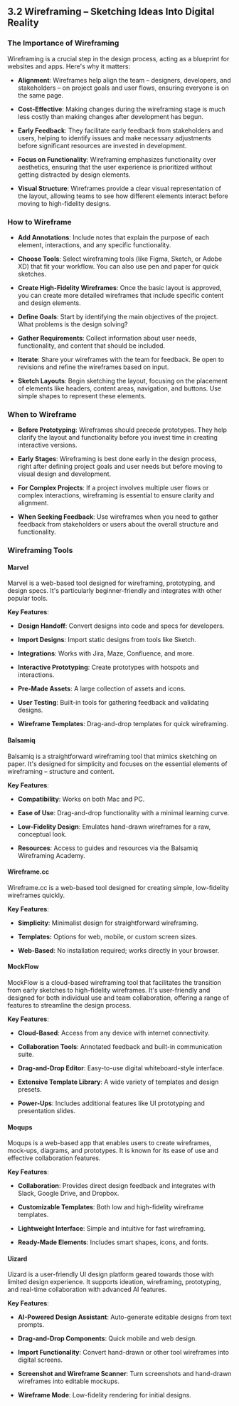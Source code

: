 ## 3.2 Wireframing – Sketching Ideas Into Digital Reality

### The Importance of Wireframing

Wireframing is a crucial step in the design process, acting as a blueprint for websites and apps. Here's why it matters:

- **Alignment**: Wireframes help align the team – designers, developers, and stakeholders – on project goals and user flows, ensuring everyone is on the same page.

- **Cost-Effective**: Making changes during the wireframing stage is much less costly than making changes after development has begun.

- **Early Feedback**: They facilitate early feedback from stakeholders and users, helping to identify issues and make necessary adjustments before significant resources are invested in development.

- **Focus on Functionality**: Wireframing emphasizes functionality over aesthetics, ensuring that the user experience is prioritized without getting distracted by design elements.

- **Visual Structure**: Wireframes provide a clear visual representation of the layout, allowing teams to see how different elements interact before moving to high-fidelity designs.

### How to Wireframe

- **Add Annotations**: Include notes that explain the purpose of each element, interactions, and any specific functionality.

- **Choose Tools**: Select wireframing tools (like Figma, Sketch, or Adobe XD) that fit your workflow. You can also use pen and paper for quick sketches.

- **Create High-Fidelity Wireframes**: Once the basic layout is approved, you can create more detailed wireframes that include specific content and design elements.

- **Define Goals**: Start by identifying the main objectives of the project. What problems is the design solving?

- **Gather Requirements**: Collect information about user needs, functionality, and content that should be included.

- **Iterate**: Share your wireframes with the team for feedback. Be open to revisions and refine the wireframes based on input.

- **Sketch Layouts**: Begin sketching the layout, focusing on the placement of elements like headers, content areas, navigation, and buttons. Use simple shapes to represent these elements.

### When to Wireframe

- **Before Prototyping**: Wireframes should precede prototypes. They help clarify the layout and functionality before you invest time in creating interactive versions.

- **Early Stages**: Wireframing is best done early in the design process, right after defining project goals and user needs but before moving to visual design and development.

- **For Complex Projects**: If a project involves multiple user flows or complex interactions, wireframing is essential to ensure clarity and alignment.

- **When Seeking Feedback**: Use wireframes when you need to gather feedback from stakeholders or users about the overall structure and functionality.

### Wireframing Tools

#### Marvel

Marvel is a web-based tool designed for wireframing, prototyping, and design specs. It's particularly beginner-friendly and integrates with other popular tools.

**Key Features**:

- **Design Handoff**: Convert designs into code and specs for developers.

- **Import Designs**: Import static designs from tools like Sketch.

- **Integrations**: Works with Jira, Maze, Confluence, and more.

- **Interactive Prototyping**: Create prototypes with hotspots and interactions.

- **Pre-Made Assets**: A large collection of assets and icons.

- **User Testing**: Built-in tools for gathering feedback and validating designs.

- **Wireframe Templates**: Drag-and-drop templates for quick wireframing.

#### Balsamiq

Balsamiq is a straightforward wireframing tool that mimics sketching on paper. It's designed for simplicity and focuses on the essential elements of wireframing – structure and content.

**Key Features**:

- **Compatibility**: Works on both Mac and PC.

- **Ease of Use**: Drag-and-drop functionality with a minimal learning curve.

- **Low-Fidelity Design**: Emulates hand-drawn wireframes for a raw, conceptual look.

- **Resources**: Access to guides and resources via the Balsamiq Wireframing Academy.

#### Wireframe.cc

Wireframe.cc is a web-based tool designed for creating simple, low-fidelity wireframes quickly.

**Key Features**:

- **Simplicity**: Minimalist design for straightforward wireframing.

- **Templates:** Options for web, mobile, or custom screen sizes.

- **Web-Based**: No installation required; works directly in your browser.

#### MockFlow

MockFlow is a cloud-based wireframing tool that facilitates the transition from early sketches to high-fidelity wireframes. It's user-friendly and designed for both individual use and team collaboration, offering a range of features to streamline the design process.

**Key Features**:

- **Cloud-Based**: Access from any device with internet connectivity.

- **Collaboration Tools**: Annotated feedback and built-in communication suite.

- **Drag-and-Drop Editor**: Easy-to-use digital whiteboard-style interface.

- **Extensive Template Library**: A wide variety of templates and design presets.

- **Power-Ups**: Includes additional features like UI prototyping and presentation slides.

#### Moqups

Moqups is a web-based app that enables users to create wireframes, mock-ups, diagrams, and prototypes. It is known for its ease of use and effective collaboration features.

**Key Features**:

- **Collaboration**: Provides direct design feedback and integrates with Slack, Google Drive, and Dropbox.

- **Customizable Templates**: Both low and high-fidelity wireframe templates.

- **Lightweight Interface**: Simple and intuitive for fast wireframing.

- **Ready-Made Elements**: Includes smart shapes, icons, and fonts.

#### Uizard

Uizard is a user-friendly UI design platform geared towards those with limited design experience. It supports ideation, wireframing, prototyping, and real-time collaboration with advanced AI features.

**Key Features**:

- **AI-Powered Design Assistant**: Auto-generate editable designs from text prompts.

- **Drag-and-Drop Components**: Quick mobile and web design.

- **Import Functionality**: Convert hand-drawn or other tool wireframes into digital screens.

- **Screenshot and Wireframe Scanner**: Turn screenshots and hand-drawn wireframes into editable mockups.

- **Wireframe Mode**: Low-fidelity rendering for initial designs.
